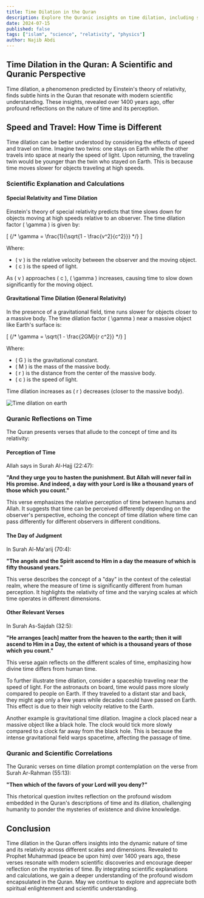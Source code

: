 ```yaml
---
title: Time Dilation in the Quran
description: Explore the Quranic insights on time dilation, including scientific explanations and calculations.
date: 2024-07-15
published: false
tags: ["islam", "science", "relativity", "physics"]
author: Najib Abdi
---
```


## Time Dilation in the Quran: A Scientific and Quranic Perspective

Time dilation, a phenomenon predicted by Einstein's theory of relativity, finds subtle hints in the Quran that resonate with modern scientific understanding. These insights, revealed over 1400 years ago, offer profound reflections on the nature of time and its perception.

## Speed and Travel: How Time is Different

Time dilation can be better understood by considering the effects of speed and travel on time. Imagine two twins: one stays on Earth while the other travels into space at nearly the speed of light. Upon returning, the traveling twin would be younger than the twin who stayed on Earth. This is because time moves slower for objects traveling at high speeds.

### Scientific Explanation and Calculations

#### Special Relativity and Time Dilation

Einstein's theory of special relativity predicts that time slows down for objects moving at high speeds relative to an observer. The time dilation factor \( \gamma \) is given by:

\[
{/* \gamma = \frac{1}{\sqrt{1 - \frac{v^2}{c^2}}} */}
\]

Where:
- \( v \) is the relative velocity between the observer and the moving object.
- \( c \) is the speed of light.

As \( v \) approaches \( c \), \( \gamma \) increases, causing time to slow down significantly for the moving object.

#### Gravitational Time Dilation (General Relativity)

In the presence of a gravitational field, time runs slower for objects closer to a massive body. The time dilation factor \( \gamma \) near a massive object like Earth's surface is:

\[
{/* \gamma = \sqrt{1 - \frac{2GM}{r c^2}} */}
\]

Where:
- \( G \) is the gravitational constant.
- \( M \) is the mass of the massive body.
- \( r \) is the distance from the center of the massive body.
- \( c \) is the speed of light.

Time dilation increases as \( r \) decreases (closer to the massive body).

![Time dilation on earth](/blog-img/time.jpg)

### Quranic Reflections on Time

The Quran presents verses that allude to the concept of time and its relativity:

#### Perception of Time

Allah says in Surah Al-Hajj (22:47):

**"And they urge you to hasten the punishment. But Allah will never fail in His promise. And indeed, a day with your Lord is like a thousand years of those which you count."**

This verse emphasizes the relative perception of time between humans and Allah. It suggests that time can be perceived differently depending on the observer's perspective, echoing the concept of time dilation where time can pass differently for different observers in different conditions.

#### The Day of Judgment

In Surah Al-Ma'arij (70:4):

**"The angels and the Spirit ascend to Him in a day the measure of which is fifty thousand years."**

This verse describes the concept of a "day" in the context of the celestial realm, where the measure of time is significantly different from human perception. It highlights the relativity of time and the varying scales at which time operates in different dimensions.

#### Other Relevant Verses

In Surah As-Sajdah (32:5):

**"He arranges [each] matter from the heaven to the earth; then it will ascend to Him in a Day, the extent of which is a thousand years of those which you count."**

This verse again reflects on the different scales of time, emphasizing how divine time differs from human time.

To further illustrate time dilation, consider a spaceship traveling near the speed of light. For the astronauts on board, time would pass more slowly compared to people on Earth. If they traveled to a distant star and back, they might age only a few years while decades could have passed on Earth. This effect is due to their high velocity relative to the Earth.

Another example is gravitational time dilation. Imagine a clock placed near a massive object like a black hole. The clock would tick more slowly compared to a clock far away from the black hole. This is because the intense gravitational field warps spacetime, affecting the passage of time.

### Quranic and Scientific Correlations

The Quranic verses on time dilation prompt contemplation on the verse from Surah Ar-Rahman (55:13):

**"Then which of the favors of your Lord will you deny?"**

This rhetorical question invites reflection on the profound wisdom embedded in the Quran's descriptions of time and its dilation, challenging humanity to ponder the mysteries of existence and divine knowledge.

## Conclusion

Time dilation in the Quran offers insights into the dynamic nature of time and its relativity across different scales and dimensions. Revealed to Prophet Muhammad (peace be upon him) over 1400 years ago, these verses resonate with modern scientific discoveries and encourage deeper reflection on the mysteries of time. By integrating scientific explanations and calculations, we gain a deeper understanding of the profound wisdom encapsulated in the Quran. May we continue to explore and appreciate both spiritual enlightenment and scientific understanding.
